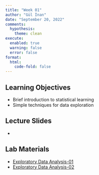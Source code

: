 ```yaml
---
title: "Week 01"
author: "Gül İnan"
date: "September 20, 2022"
comments:
  hypothesis: 
    theme: clean
execute: 
  enabled: true
  warning: false
  error: false
format: 
  html:
    code-fold: false
---
```


## Learning Objectives

* Brief introduction to statistical learning
* Simple techniques for data exploration

## Lecture Slides

- <object data="https://nbviewer.org/github/MAT555E-Fall22/MAT555E-Fall22.github.io/blob/main/lectures/Week_01/Week_01_Intro.pdf" width="750" height="600" type='application/pdf'></object>

## Lab Materials

- [Exploratory Data Analysis-01](https://colab.research.google.com/github/MAT555E-Fall22/MAT555E-Fall22.github.io/blob/main/lectures/Week_01/Week_01_Eda_01.ipynb)
- [Exploratory Data Analysis-02](https://colab.research.google.com/github/MAT555E-Fall22/MAT555E-Fall22.github.io/blob/main/lectures/Week_01/Week_01_Eda_02.ipynb) 

